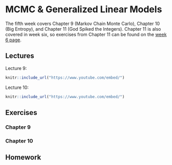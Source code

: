 # MCMC & Generalized Linear Models

The fifth week covers Chapter 9 (Markov Chain Monte Carlo), Chapter 10 (Big Entropy), and Chapter 11 (God Spiked the Integers). Chapter 11 is also covered in week six, so exercises from Chapter 11 can be found on the [week 6 page](#week-6).

## Lectures

Lecture 9:

```r
knitr::include_url("https://www.youtube.com/embed/")
```

Lecture 10:

```r
knitr::include_url("https://www.youtube.com/embed/")
```

## Exercises

### Chapter 9


### Chapter 10


## Homework
